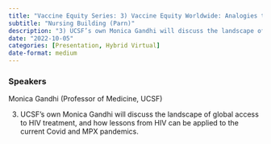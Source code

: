 ```yaml
---
title: "Vaccine Equity Series: 3) Vaccine Equity Worldwide: Analogies to the HIV Pandemic"
subtitle: "Nursing Building (Parn)"
description: "3) UCSF’s own Monica Gandhi will discuss the landscape of global access to HIV treatment, and how lessons from HIV can be applied to the current Covid and MPX pandemics."
date: "2022-10-05"
categories: [Presentation, Hybrid Virtual]
date-format: medium 
---
```


### Speakers  
Monica Gandhi (Professor of Medicine, UCSF)

3) UCSF’s own Monica Gandhi will discuss the landscape of global access to HIV treatment, and how lessons from HIV can be applied to the current Covid and MPX pandemics.

